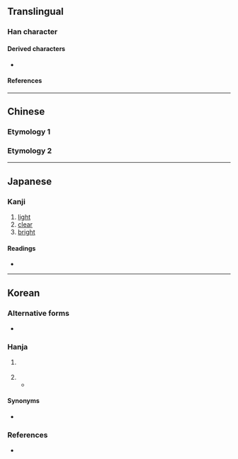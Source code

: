{{also|囧}}
{{character info}}
==Translingual==

===Han character===
{{Han char|rn=13|rad=冂|as=05|sn=7|four=77220|canj=BCR|ids=⿵冂㕣(G),⿵冂⿱儿口(HTJK)}}

====Derived characters====
* {{l|mul|[[㓏]], [[埛]], [[𡝆]], [[𡸀]], [[𢂶]], [[㤯]], [[浻]], [[烱]], [[𪻣]], [[䢛]], [[𥺂]], [[綗]], [[𧨝]], [[𩛯]], [[䮐]], [[𪕥]], [[𠜛]], [[𬚽]], [[𠱛]], [[𡖛]], [[𭖣]], [[𦯶]], [[矞]], [[𠸲]], [[裔]], [[𮥼]], [[𠕨]]}}

====References====
{{Han ref|kx=0129.120|dkj=01528|dj=0291.020|hdz=10100.120|uh=518F}}

----

==Chinese==

===Etymology 1===
{{zh-see|囧|v}}
===Etymology 2===
{{zh-see|冋‎|v}}

----

==Japanese==

===Kanji===
{{ja-kanji|grade=|rs=冂05}}

# [[light]]
# [[clear]]
# [[bright]]

====Readings====
* {{ja-readings|on=[[けい]] (kei), [[きょう]] (kyō)|kun=[[あきらか]] (akiraka)}}

----

==Korean==

===Alternative forms===
* {{l|ko|囧|tr={{m|ko|경}}}} <!-- Refer 인명용한자표 (2015) -->

===Hanja===
{{ko-hanja-search}}
{{ko-hanja|빛나다|빛날|경}}

# {{lb|ko|literary}} {{hanja form of|경|to [[shine]]; to be [[bright]]}}
# {{hanja form of|경|{{n-g|Used in personal names}}}}
#* {{quote-book|ko|year=1412|year_published=1431|worklang=lzh|title={{w2|ko|pref=《|태종실록|태종공정대왕실록|suf=》|tr=-}} ({{lang|ko|太宗恭定大王實錄}})|trans-title=Veritable Records of [[w:Taejong of Joseon|King Taejong Gongjeong]]|chapter={{w2|ko|s:태종공정대왕실록/12년#요언을_만들어_낸_영춘_감무_김구경과_전_총랑_김광미에게_장을_때려_귀양보내다|十二年 春正月, 三月 三十日}}|text=[[命]][[執]][[久]]'''[[冏]]'''、[[光]][[美]]、[[榮]][[遇]]、[[崔]][[白]][[等]], [[一處]][[訊問]]。|tr={{ko-l|^[[명]][[집]] ^[[구]]'''[[경]]'''、^[[광]][[미]]、^[[영]][[우]]、^[[최]][[백]] [[등]], [[일]][[처]] [[신]][[문]].}}|translation=He ordered for the arrest of Gu'''gyeong''', Gwangmi, Yeong-u, Choebaek and others, for them to be interrogated together.}}

====Synonyms====
* {{sense|to shine; to be bright}} {{l|ko|炯|tr={{m|ko|형}}}}

===References===
* {{R:hanjadoc|673}}
